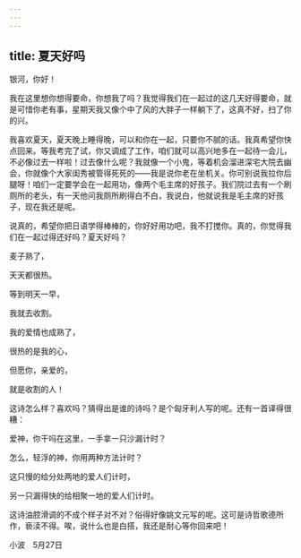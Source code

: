 ```yaml
---
---
---
```

title: 夏天好吗
---

银河，你好！

我在这里想你想得要命，你想我了吗？我觉得我们在一起过的这几天好得要命，就是可惜你老有事，星期天我又像个中了风的大胖子一样躺下了，这真不好，扫了你的兴。

我喜欢夏天，夏天晚上睡得晚，可以和你在一起，只要你不腻的话。我真希望你快点回来。等我考完了试，你又调成了工作，咱们就可以高兴地多在一起待一会儿，不必像过去一样啦！过去像什么呢？我就像一个小鬼，等着机会溜进深宅大院去幽会，你就像个大家闺秀被管得死死的——我是说你老在坐机关。你可别说我拉你后腿呀！咱们一定要学会在一起用功，像两个毛主席的好孩子。我们院过去有一个刷厕所的老头，有一天他问我厕所刷得白不白，我说白，他就说我是毛主席的好孩子，现在我还是呢。

说真的，希望你把日语学得棒棒的，你好好用功吧，我不打搅你。真的，你觉得我们在一起过得还好吗？夏天好吗？

麦子熟了，

天天都很热。

等到明天一早，

我就去收割。

我的爱情也成熟了，

很热的是我的心，

但愿你，亲爱的，

就是收割的人！



这诗怎么样？喜欢吗？猜得出是谁的诗吗？是个匈牙利人写的呢。还有一首译得很糟：

爱神，你干吗在这里，一手拿一只沙漏计时？

怎么，轻浮的神，你用两种方法计时？

这只慢的给分处两地的爱人们计时，

另一只漏得快的给相聚一地的爱人们计时。



这诗油腔滑调的不成个样子对不对？俗得好像姚文元写的呢。这可是诗哲歌德所作，亵渎不得。唉，说什么也是白搭，我还是耐心等你回来吧！

小波　5月27日